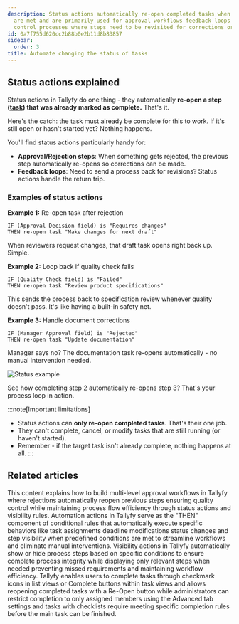 ```yaml
---
description: Status actions automatically re-open completed tasks when specific conditions
  are met and are primarily used for approval workflows feedback loops and quality
  control processes where steps need to be revisited for corrections or revisions.
id: 0a7f755d620cc2b88b0e2b11d8b83857
sidebar:
  order: 3
title: Automate changing the status of tasks
---
```


## Status actions explained

Status actions in Tallyfy do one thing - they automatically **re-open a step ([task](/products/pro/tracking-and-tasks/tasks/)) that was already marked as complete.** That's it.

Here's the catch: the task must already be complete for this to work. If it's still open or hasn't started yet? Nothing happens.

You'll find status actions particularly handy for:
- **Approval/Rejection steps**: When something gets rejected, the previous step automatically re-opens so corrections can be made.
- **Feedback loops**: Need to send a process back for revisions? Status actions handle the return trip.

### Examples of status actions

**Example 1:** Re-open task after rejection
```
IF (Approval Decision field) is "Requires changes"
THEN re-open task "Make changes for next draft"
```
When reviewers request changes, that draft task opens right back up. Simple.

**Example 2:** Loop back if quality check fails
```
IF (Quality Check field) is "Failed"
THEN re-open task "Review product specifications"
```
This sends the process back to specification review whenever quality doesn't pass. It's like having a built-in safety net.

**Example 3:** Handle document corrections
```
IF (Manager Approval field) is "Rejected"
THEN re-open task "Update documentation"
```
Manager says no? The documentation task re-opens automatically - no manual intervention needed.

![Status example](https://screenshots.tallyfy.com/tallyfy%2Fpro%2Fdesktop-light-statusactionexample.png)

See how completing step 2 automatically re-opens step 3? That's your process loop in action.

:::note[Important limitations]
- Status actions can **only re-open completed tasks**. That's their one job.
- They can't complete, cancel, or modify tasks that are still running (or haven't started).
- Remember - if the target task isn't already complete, nothing happens at all.
:::


## Related articles
<CardGrid>
<LinkTitleCard header="<b>Examples > Multi-level approval loops</b>" href="/products/pro/documenting/templates/automations/examples/multi-level-approval-loops/" > This content explains how to build multi-level approval workflows in Tallyfy where rejections automatically reopen previous steps ensuring quality control while maintaining process flow efficiency through status actions and visibility rules. </LinkTitleCard>
<LinkTitleCard header="<b>Automations > Actions</b>" href="/products/pro/documenting/templates/automations/actions/" > Automation actions in Tallyfy serve as the "THEN" component of conditional rules that automatically execute specific behaviors like task assignments deadline modifications status changes and step visibility when predefined conditions are met to streamline workflows and eliminate manual interventions. </LinkTitleCard>
<LinkTitleCard header="<b>Actions > Automate hiding or showing tasks</b>" href="/products/pro/documenting/templates/automations/actions/visibility-actions/" > Visibility actions in Tallyfy automatically show or hide process steps based on specific conditions to ensure complete process integrity while displaying only relevant steps when needed preventing missed requirements and maintaining workflow efficiency. </LinkTitleCard>
<LinkTitleCard header="<b>Tasks > Complete or reopen tasks</b>" href="/products/pro/tracking-and-tasks/tasks/how-can-i-complete-or-reopen-tasks-in-tallyfy/" > Tallyfy enables users to complete tasks through checkmark icons in list views or Complete buttons within task views and allows reopening completed tasks with a Re-Open button while administrators can restrict completion to only assigned members using the Advanced tab settings and tasks with checklists require meeting specific completion rules before the main task can be finished. </LinkTitleCard>
</CardGrid>